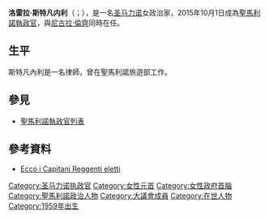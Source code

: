 {{Infobox Officeholder
|name             = 洛雷拉·斯特凡内利
|native_name      = Lorella Stefanelli
|native_name_lang = it
|image            = 
|office       = [[聖馬利諾執政官|聖馬利諾執政官]]
|alongside       = [[尼古拉·倫齊|尼古拉·倫齊]]
|term_start       = 2015年10月1日
|term_end         = 2016年4月1日
|predecessor      = [[安德烈亞·貝盧齊|安德烈亞·貝盧齊]]<br>[[羅伯特·文圖里尼|羅伯特·文圖里尼]]
|successor        = [[馬西莫·安德烈·烏戈利尼|馬西莫·安德烈·烏戈利尼]]<br>[[吉安·尼古拉·貝爾蒂|吉安·尼古拉·貝爾蒂]]
|birth_date       = {{birth date and age|1959|2|20|df=yes}}
|birth_place      = {{SMR}}[[聖馬利諾_(城市)|聖馬利諾]]
|death_date       = 
|death_place      = 
|spouse           = 西爾瓦諾·迪馬里奧（Silvano di Mario）
|children         = 2
|party            = [[圣马力诺天主教民主党|圣马力诺天主教民主党]]
|religion         = 
|alma_mater       = [[博洛尼亚大学|博洛尼亚大学]]
|profession       = 律師、公證員
|website          = 
}}

'''洛雷拉·斯特凡内利'''（{{lang-it|'''Lorella Stefanelli'''}}；{{bd|1959年|2月20日}}），是一名[[圣马力诺|圣马力诺]]女政治家，2015年10月1日成為[[聖馬利諾執政官|聖馬利諾執政官]]，與[[尼古拉·倫齊|尼古拉·倫齊]]同時在任。

==生平==
斯特凡內利是一名律師，曾在聖馬利諾旅遊部工作。

== 參見 ==
* [[聖馬利諾執政官列表|聖馬利諾執政官列表]]

==參考資料==
*[https://web.archive.org/web/20150926035612/http://www.smtvsanmarino.sm/politica/2015/09/17/ecco-capitani-reggenti-eletti Ecco i Capitani Reggenti eletti]
{{reflist}}

{{s-start}}
{{s-off}}
{{s-bef|before=[[安德烈亞·貝盧齊|安德烈亞·貝盧齊]]<br>[[羅伯特·文圖里尼|羅伯特·文圖里尼]]}}
{{s-ttl|title=[[圣马力诺执政官|圣马力诺执政官]]|years=2015年－2016年|alongside=[[尼古拉·倫齊|尼古拉·倫齊]]}}
{{s-aft|after=[[馬西莫·安德烈·烏戈利尼|馬西莫·安德烈·烏戈利尼]]<br>[[吉安·尼古拉·貝爾蒂|吉安·尼古拉·貝爾蒂]]}}
{{s-end}}
{{DEFAULTSORT:Stefanelli, Lorella}}
{{SanMarino-politician-stub}}

[[Category:圣马力诺执政官|Category:圣马力诺执政官]]
[[Category:女性元首|Category:女性元首]]
[[Category:女性政府首腦|Category:女性政府首腦]]
[[Category:聖馬利諾政治人物|Category:聖馬利諾政治人物]]
[[Category:大議會成員|Category:大議會成員]]
[[Category:在世人物|Category:在世人物]]
[[Category:1959年出生|Category:1959年出生]]